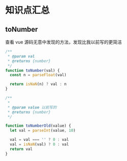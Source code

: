 # 知识点汇总

## toNumber

查看 vue 源码无意中发现的方法，发现比我以前写的更简洁

```javascript
/**
 * @param val
 * @returns {number}
 */
function toNumber(val) {
  const n = parseFloat(val)

  return isNaN(n) ? val : n
}
```

```javascript
/**
 *
 * @param value 以前写的
 * @returns {number}
 */

function toNumberOld(value) {
  let val = parseInt(value, 10)

  val = val === '' ? 0 : val
  val = isNaN(val) ? 0 : val
  return val
}
```
